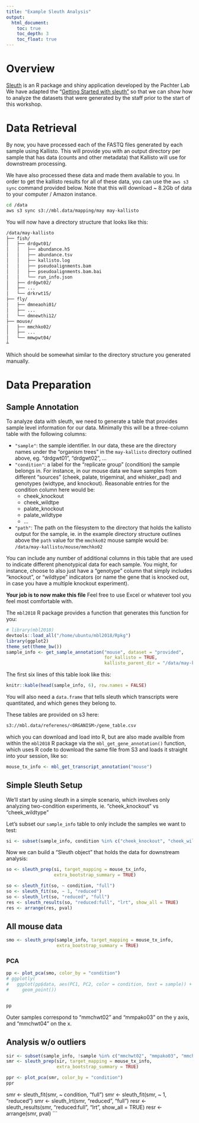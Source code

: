 ```yaml
---
title: "Example Sleuth Analysis"
output:
  html_document:
    toc: true
    toc_depth: 3
    toc_float: true
---
```


# Overview

[Sleuth] is an R package and shiny application developed by the Pachter Lab
We have adapted the "[Getting Started with sleuth"][walkthru] so that we can show
how to analyze the datasets that were generated by the staff prior to the start
of this workshop.

[sleuth]: https://pachterlab.github.io/sleuth/about
[walkthru]: https://pachterlab.github.io/sleuth_walkthroughs/trapnell/analysis.html

# Data Retrieval

By now, you have processed each of the FASTQ files generated by each sample
using Kallisto. This will provide you with an output directory per sample
that has data (counts and other metadata) that Kallisto will use for downstream
processing.

We have also processed these data and made them available to you. In order to
get the kallisto results for all of these data, you can use the `aws s3 sync`
command provided below. Note that this will download ~ 8.2Gb of data to your
computer / Amazon instance.

```bash
cd /data
aws s3 sync s3://mbl.data/mapping/may may-kallisto
```

You will now have a directory structure that looks like this:

```bash
/data/may-kallisto
├── fish/
│   ├── drdgwt01/
│   │   ├── abundance.h5
│   │   ├── abundance.tsv
│   │   ├── kallisto.log
│   │   ├── pseudoalignments.bam
│   │   ├── pseudoalignments.bam.bai
│   │   └── run_info.json
│   ├── drdgwt02/
│   ├── ...
│   └── drkrwt15/
├── fly/
│   ├── dmneaohi01/
│   ├── ...
│   └── dmnewthi12/
├── mouse/
│   ├── mmchko02/
│   ├── ...
│   └── mmwpwt04/
┴
```

Which should be somewhat similar to the directory structure you generated
manually.

# Data Preparation

## Sample Annotation

To analyze data with sleuth, we need to generate a table that provides sample
level information for our data. Minimally this will be a three-column table
with the following columns:

* `"sample"`: the sample identifier. In our data, these are the directory names
  under the "organism trees" in the `may-kallisto` directory outlined above, eg.
  "drdgwt01", "drdgwt02", ...
* `"condition"`: a label for the "replicate group" (condition) the sample
  belongs in. For instance, in our mouse data we have samples from different
  "sources" (cheek, palate, trigeminal, and whisker_pad) and genotypes
  (widtype, and knockout). Reasonable entries for the condition column here
  would be:
     - cheek_knockout
     - cheek_wildtpe
     - palate_knockout
     - palate_wildtype
     - ...
* `"path"`: The path on the filesystem to the directory that holds the kallisto
  output for the sample, ie. in the example directory structure outlines above
  the `path` value for the `mmchko02` mouse sample would be:
  `/data/may-kallisto/mouse/mmchko02`

You can include any number of additional columns in this table that are used
to indicate different phenotypical data for each sample. You might, for
instance, choose to also just have a "genotype" column that simply includes
"knockout", or "wildtype" indicators (or name the gene that is knocked out, in
case you have a multiple knockout experiment).

**Your job is to now make this file** Feel free to use Excel or whatever tool
you feel most comfortable with.

The `mbl2018` R package provides a function that generates this function for
you:

```r
# library(mbl2018)
devtools::load_all("/home/ubuntu/mbl2018/Rpkg")
library(ggplot2)
theme_set(theme_bw())
sample_info <- get_sample_annotation("mouse", dataset = "provided",
                                     for_kallisto = TRUE,
                                     kallisto_parent_dir = "/data/may-kallisto/mouse")
```

The first six lines of this table look like this:

```r
knitr::kable(head(sample_info, 6), row.names = FALSE)
```

You will also need a `data.frame` that tells sleuth which transcripts were
quantitated, and which genes they belong to.

These tables are provided on s3 here:

```bash
s3://mbl.data/referenes/<ORGANISM>/gene_table.csv
```

which you can download and load into R, but are also made availble from within
the `mbl2018` R package via the `mbl_get_gene_annotation()` function, which uses
R code to download the same file from S3 and loads it straight into your
session, like so:

```r
mouse_tx_info <- mbl_get_transcript_annotation("mouse")
```

## Simple Sleuth Setup

We'll start by using sleuth in a simple scenario, which involves only analyzing
two-condition experiments, ie. "cheek_knockout" vs "cheek_wildtype"

Let's subset our `sample_info` table to only include the samples we want to
test:

```r
si <- subset(sample_info, condition %in% c("cheek_knockout", "cheek_wildtype"))
```

Now we can build a "Sleuth object" that holds the data for downstream analysis:

```r
so <- sleuth_prep(si, target_mapping = mouse_tx_info,
                  extra_bootstrap_summary = TRUE)
```
```r
so <- sleuth_fit(so, ~ condition, "full")
so <- sleuth_fit(so, ~ 1, "reduced")
so <- sleuth_lrt(so, "reduced", "full")
res <- sleuth_results(so, "reduced:full", "lrt", show_all = TRUE)
res <- arrange(res, pval)
```

## All mouse data

```r
smo <- sleuth_prep(sample_info, target_mapping = mouse_tx_info,
                   extra_bootstrap_summary = TRUE)
```

### PCA

```r
pp <- plot_pca(smo, color_by = "condition")
# ggplotly(
#   ggplot(pp$data, aes(PC1, PC2, color = condition, text = sample)) +
#     geom_point())


pp
```

Outer samples correspond to "mmchwt02" and "mmpako03" on the y axis,
and "mmchwt04" on the x.

## Analysis w/o outliers

```r
sir <- subset(sample_info, !sample %in% c("mmchwt02", "mmpako03", "mmchwt04"))
smr <- sleuth_prep(sir, target_mapping = mouse_tx_info,
                   extra_bootstrap_summary = TRUE)
```

```r
ppr <- plot_pca(smr, color_by = "condition")
ppr
```

smr <- sleuth_fit(smr, ~ condition, "full")
smr <- sleuth_fit(smr, ~ 1, "reduced")
smr <- sleuth_lrt(smr, "reduced", "full")
resr <- sleuth_results(smr, "reduced:full", "lrt", show_all = TRUE)
resr <- arrange(smr, pval)
```


